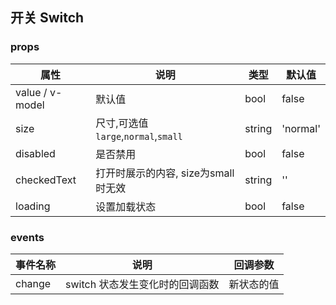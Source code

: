 
<Meta title="2_输入类/开关 Switch/API 参考" />

## 开关 Switch

### props

| 属性            | 说明                                 | 类型   | 默认值    |
| --------------- | ------------------------------------ | ------ | --------- |
| value / v-model | 默认值                               | bool   | false     |
| size            | 尺寸,可选值`large`,`normal`,`small` | string | 'normal' |
| disabled        | 是否禁用                             | bool   | false     |
| checkedText     | 打开时展示的内容, size为small时无效  | string | ''        |
| loading         | 设置加载状态                         | bool   | false     |

### events

| 事件名称 | 说明                            | 回调参数   |
| -------- | ------------------------------- | ---------- |
| change   | switch 状态发生变化时的回调函数 | 新状态的值 |